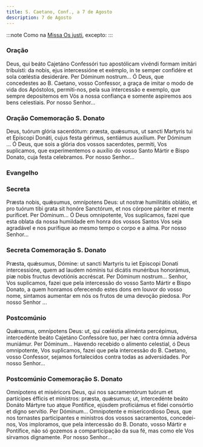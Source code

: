 ```yaml
---
title: S. Caetano, Conf., a 7 de Agosto
description: 7 de Agosto
---
```


:::note
Como na [Missa Os justi](/missal/comum/14confessoresnaopontifices1), excepto:
:::


### Oração

<div class="side-by-side not-content">
  <span>
    Deus, qui beáto Cajetáno Confessóri tuo apostólicam vivéndi formam imitári tribuísti: da nobis,
    ejus intercessióne et exémplo, in te semper confidére et sola cœléstia desideráre. Per Dóminum
    nostrum...
  </span>
  <span>
    Ó Deus, que concedestes ao B. Caetano, vosso Confessor, a graça de imitar o modo de vida dos
    Apóstolos, permiti-nos, pela sua intercessão e exemplo, que sempre depositemos em Vós a nossa
    confiança e somente aspiremos aos bens celestiais. Por nosso Senhor...
  </span>
</div>

### Oração Comemoração S. Donato

<div class="side-by-side not-content">
  <span>
    Deus, tuórum glória sacerdótum: præsta, quǽsumus, ut sancti Martyris tui et Epíscopi Donáti,
    cujus festa gérimus, sentiámus auxílium. Per Dóminum ...
  </span>
  <span>
    Ó Deus, que sois a glória dos vossos sacerdotes, permiti, Vos suplicamos, que experimentemos o
    auxílio do vosso Santo Mártir e Bispo Donato, cuja festa celebramos. Por nosso Senhor...
  </span>
</div>

### Evangelho

<LinkCard
  href="/missal/pentecostes/14#evangelho"
  title="Décimo Quarto Domingo depois de Pentecostes"
/>

### Secreta

<div class="side-by-side not-content">
  <span>
    Præsta nobis, quǽsumus, omnípotens Deus: ut nostræ humilitátis oblátio, et pro tuórum tibi grata
    sit honóre Sanctórum, et nos córpore páriter et mente puríficet. Per Dóminum...
  </span>
  <span>
    Ó Deus omnipotente, Vos suplicamos, fazei que esta oblata da nossa humildade em honra dos vossos
    Santos Vos seja agradável e nos purifique ao mesmo tempo o corpo e a alma. Por nosso Senhor...
  </span>
</div>

### Secreta Comemoração S. Donato

<div class="side-by-side not-content">
  <span>
    Præsta, quǽsumus, Dómine: ut sancti Martyris tu iet Episcopi Donati intercessióne, quem ad
    laudem nóminis tui dicátis munéribus honorámus, piæ nobis fructus devotiónis accréscat. Per
    Dóminum nostrum...
  </span>
  <span>
    Senhor, Vos suplicamos, fazei que pela intercessão do vosso Santo Mártir e Bispo Donato, a quem
    honramos oferecendo estes dons em louvor do vosso nome, sintamos aumentar em nós os frutos de
    uma devoção piedosa. Por nosso Senhor ...
  </span>
</div>

### Postcomúnio

<div class="side-by-side not-content">
  <span>
    Quǽsumus, omnípotens Deus: ut, qui cœléstia aliménta percépimus, intercedénte beáto Cajetáno
    Confessóre tuo, per hæc contra ómnia advérsa muniámur. Per Dóminum...
  </span>
  <span>
    Havendo recebido o alimento celestial, ó Deus omnipotente, Vos suplicamos, fazei que pela
    intercessão do B. Caetano, vosso Confessor, sejamos fortalecidos contra todas as adversidades.
    Por nosso Senhor...
  </span>
</div>

### Postcomúnio Comemoração S. Donato

<div class="side-by-side not-content">
  <span>
    Omnípotens et miséricors Deus, qui nos sacramentórum tuórum et partícipes éfficis et minístros:
    præsta, quǽsumus; ut, intercedénte beáto Donáto Mártyre tuo atque Pontífice, ejúsdem proficiámus
    et fídei consórtio et digno servítio. Per Dóminum...
  </span>
  <span>
    Omnipotente e misericordioso Deus, que nos tornastes participantes e ministros dos vossos
    sacramentos, concedei-nos, Vos imploramos, que pela intercessão do B. Donato, vosso Mártir e
    Pontífice, não só gozemos a comparticipação da sua fé, mas como ele Vos sirvamos dignamente. Por
    nosso Senhor...
  </span>
</div>
